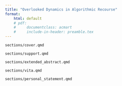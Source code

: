 ```yaml
---
title: "Overlooked Dynamics in Algorithmic Recourse"
format: 
    html: default
    # pdf:
    #     documentclass: acmart
    #     include-in-header: preamble.tex
---
```


```.include
sections/cover.qmd
```

```.include
sections/support.qmd
```

\pagebreak

```.include
sections/extended_abstract.qmd
```

\pagebreak

```.include
sections/vita.qmd
```

\pagebreak

```.include
sections/personal_statement.qmd
```
